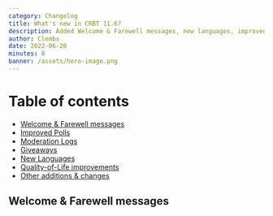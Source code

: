 ```yaml
---
category: Changelog
title: What's new in CRBT 11.6?
description: Added Welcome & Farewell messages, new languages, improved Polls, Moderation History, Giveaways, smarter autocomplete for dates, and more!
author: Clembs
date: 2022-06-20
minutes: 8
banner: /assets/hero-image.png
---
```


<script lang="ts">
	'$lib/components/BlogHeader.svelte';
</script>

<MetaTags title={title} description={description} />
<BlogHeader metadata={metadata} />

# Table of contents

- [Welcome & Farewell messages](#welcome-farewell-messages)
- [Improved Polls](#improved-polls)
- [Moderation Logs](#moderation-logs)
- [Giveaways](#per-server-economy)
- [New Languages](#new-languages)
- [Quality-of-Life improvements](#quality-of-life)
- [Other additions & changes](#other-additions)

<h2 id="welcome-farewell-messages">Welcome & Farewell messages</h2>

